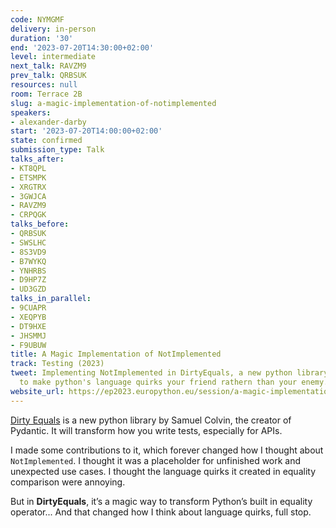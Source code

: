 ```yaml
---
code: NYMGMF
delivery: in-person
duration: '30'
end: '2023-07-20T14:30:00+02:00'
level: intermediate
next_talk: RAVZM9
prev_talk: QRBSUK
resources: null
room: Terrace 2B
slug: a-magic-implementation-of-notimplemented
speakers:
- alexander-darby
start: '2023-07-20T14:00:00+02:00'
state: confirmed
submission_type: Talk
talks_after:
- KT8QPL
- ETSMPK
- XRGTRX
- 3GWJCA
- RAVZM9
- CRPQGK
talks_before:
- QRBSUK
- SWSLHC
- 8S3VD9
- B7WYKQ
- YNHRBS
- D9HP7Z
- UD3GZD
talks_in_parallel:
- 9CUAPR
- XEQPYB
- DT9HXE
- JHSMMJ
- F9UBUW
title: A Magic Implementation of NotImplemented
track: Testing (2023)
tweet: Implementing NotImplemented in DirtyEquals, a new python library. Learn how
  to make python's language quirks your friend rathern than your enemy.
website_url: https://ep2023.europython.eu/session/a-magic-implementation-of-notimplemented
---
```


[Dirty Equals](https://github.com/samuelcolvin/dirty-equals) is a new python library by Samuel Colvin, the creator of Pydantic. It will transform how you write tests, especially for APIs.

I made some contributions to it, which forever changed how I thought about `NotImplemented`. I thought it was a placeholder for unfinished work and unexpected use cases. I thought the language quirks it created in equality comparison were annoying.

But in **DirtyEquals**, it’s a magic way to transform Python’s built in equality operator... And that changed how I think about language quirks, full stop.
